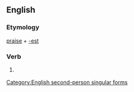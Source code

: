 ==English==

===Etymology===
[[praise]] + [[-est]]

===Verb===
{{infl|en|verb form}}

# {{archaic}} {{form of|Second-person singular simple present form|praise}}

[[Category:English second-person singular forms]]